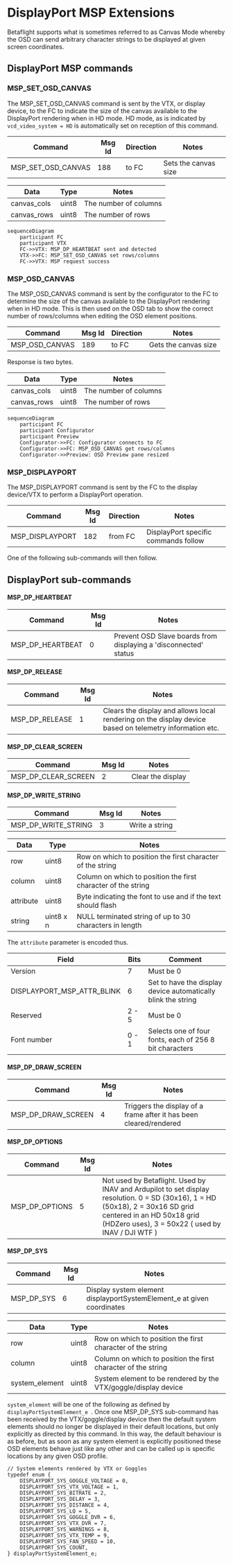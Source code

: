 # DisplayPort MSP Extensions

Betaflight supports what is sometimes referred to as Canvas Mode whereby the OSD can send arbitrary character strings to be displayed at given screen coordinates.

## DisplayPort MSP commands

### MSP_SET_OSD_CANVAS

The MSP_SET_OSD_CANVAS command is sent by the VTX, or display device, to the FC to indicate the size of the canvas available to the DisplayPort rendering when in HD mode. HD mode, as is indicated by `vcd_video_system = HD` is automatically set on reception of this command.

| Command            | Msg Id | Direction | Notes                |
| ------------------ | ------ | --------- | -------------------- |
| MSP_SET_OSD_CANVAS | 188    | to FC     | Sets the canvas size |

| Data        | Type  | Notes                 |
| ----------- | ----- | --------------------- |
| canvas_cols | uint8 | The number of columns |
| canvas_rows | uint8 | The number of rows    |

```mermaid
sequenceDiagram
    participant FC
    participant VTX
    FC->>VTX: MSP_DP_HEARTBEAT sent and detected
    VTX->>FC: MSP_SET_OSD_CANVAS set rows/columns
    FC->>VTX: MSP request success
```

### MSP_OSD_CANVAS

The MSP_OSD_CANVAS command is sent by the configurator to the FC to determine the size of the canvas available to the DisplayPort rendering when in HD mode. This is then used on the OSD tab to show the correct number of rows/columns when editing the OSD element positions.

| Command        | Msg Id | Direction | Notes                |
| -------------- | ------ | --------- | -------------------- |
| MSP_OSD_CANVAS | 189    | to FC     | Gets the canvas size |

Response is two bytes.

| Data        | Type  | Notes                 |
| ----------- | ----- | --------------------- |
| canvas_cols | uint8 | The number of columns |
| canvas_rows | uint8 | The number of rows    |

```mermaid
sequenceDiagram
    participant FC
    participant Configurator
    participant Preview
    Configurator->>FC: Configurator connects to FC
    Configurator->>FC: MSP_OSD_CANVAS get rows/columns
    Configurator->>Preview: OSD Preview pane resized
```

### MSP_DISPLAYPORT

The MSP_DISPLAYPORT command is sent by the FC to the display device/VTX to perform a DisplayPort operation.

| Command         | Msg Id | Direction | Notes                                |
| --------------- | ------ | --------- | ------------------------------------ |
| MSP_DISPLAYPORT | 182    | from FC   | DisplayPort specific commands follow |

One of the following sub-commands will then follow.

## DisplayPort sub-commands

#### MSP_DP_HEARTBEAT

| Command          | Msg Id | Notes                                                            |
| ---------------- | ------ | ---------------------------------------------------------------- |
| MSP_DP_HEARTBEAT | 0      | Prevent OSD Slave boards from displaying a 'disconnected' status |

#### MSP_DP_RELEASE

| Command        | Msg Id | Notes                                                                                                    |
| -------------- | ------ | -------------------------------------------------------------------------------------------------------- |
| MSP_DP_RELEASE | 1      | Clears the display and allows local rendering on the display device based on telemetry information etc. |

#### MSP_DP_CLEAR_SCREEN

| Command             | Msg Id | Notes             |
| ------------------- | ------ | ----------------- |
| MSP_DP_CLEAR_SCREEN | 2      | Clear the display |

#### MSP_DP_WRITE_STRING

| Command             | Msg Id | Notes          |
| ------------------- | ------ | -------------- |
| MSP_DP_WRITE_STRING | 3      | Write a string |

| Data      | Type      | Notes                                                         |
| --------- | --------- | ------------------------------------------------------------- |
| row       | uint8     | Row on which to position the first character of the string    |
| column    | uint8     | Column on which to position the first character of the string |
| attribute | uint8     | Byte indicating the font to use and if the text should flash  |
| string    | uint8 x n | NULL terminated string of up to 30 characters in length       |

The `attribute` parameter is encoded thus.

| Field                      | Bits  | Comment                                                       |
| -------------------------- | ----- | ------------------------------------------------------------- |
| Version                    | 7     | Must be 0                                                     |
| DISPLAYPORT_MSP_ATTR_BLINK | 6     | Set to have the display device automatically blink the string |
| Reserved                   | 2 - 5 | Must be 0                                                     |
| Font number                | 0 - 1 | Selects one of four fonts, each of 256 8 bit characters       |

#### MSP_DP_DRAW_SCREEN

| Command            | Msg Id | Notes                                                              |
| ------------------ | ------ | ------------------------------------------------------------------ |
| MSP_DP_DRAW_SCREEN | 4      | Triggers the display of a frame after it has been cleared/rendered |

#### MSP_DP_OPTIONS

| Command        | Msg Id | Notes                                                                         |
| -------------- | ------ | ----------------------------------------------------------------------------- |
| MSP_DP_OPTIONS | 5      | Not used by Betaflight. Used by INAV and Ardupilot to set display resolution. 0 = SD (30x16), 1 = HD (50x18), 2 = 30x16 SD grid centered in an HD 50x18 grid (HDZero uses), 3 = 50x22 ( used by INAV / DJI WTF ) |

#### MSP_DP_SYS

| Command    | Msg Id | Notes                                                                  |
| ---------- | ------ | ---------------------------------------------------------------------- |
| MSP_DP_SYS | 6      | Display system element displayportSystemElement_e at given coordinates |

| Data           | Type  | Notes                                                          |
| -------------- | ----- | -------------------------------------------------------------- |
| row            | uint8 | Row on which to position the first character of the string     |
| column         | uint8 | Column on which to position the first character of the string  |
| system_element | uint8 | System element to be rendered by the VTX/goggle/display device |

`system_element` will be one of the following as defined by `displayPortSystemElement_e `. Once one MSP_DP_SYS sub-command has been received by the VTX/goggle/display device then the default system elements should no longer be displayed in their default locations, but only explicitly as directed by this command. In this way, the default behaviour is as before, but as soon as any system element is explicitly positioned these OSD elements behave just like any other and can be called up is specific locations by any given OSD profile.

```
// System elements rendered by VTX or Goggles
typedef enum {
    DISPLAYPORT_SYS_GOGGLE_VOLTAGE = 0,
    DISPLAYPORT_SYS_VTX_VOLTAGE = 1,
    DISPLAYPORT_SYS_BITRATE = 2,
    DISPLAYPORT_SYS_DELAY = 3,
    DISPLAYPORT_SYS_DISTANCE = 4,
    DISPLAYPORT_SYS_LQ = 5,
    DISPLAYPORT_SYS_GOGGLE_DVR = 6,
    DISPLAYPORT_SYS_VTX_DVR = 7,
    DISPLAYPORT_SYS_WARNINGS = 8,
    DISPLAYPORT_SYS_VTX_TEMP = 9,
    DISPLAYPORT_SYS_FAN_SPEED = 10,
    DISPLAYPORT_SYS_COUNT,
} displayPortSystemElement_e;
```
